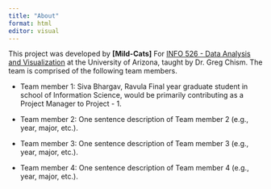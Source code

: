 ```yaml
---
title: "About"
format: html
editor: visual
---
```


This project was developed by **\[Mild-Cats\]** For [INFO 526 - Data Analysis and Visualization](https://datavizaz.org/) at the University of Arizona, taught by Dr. Greg Chism. The team is comprised of the following team members.

-   Team member 1: Siva Bhargav, Ravula Final year graduate student in school of Information Science, would be primarily contributing as a Project Manager to Project - 1.

-   Team member 2: One sentence description of Team member 2 (e.g., year, major, etc.).

-   Team member 3: One sentence description of Team member 3 (e.g., year, major, etc.).

-   Team member 4: One sentence description of Team member 4 (e.g., year, major, etc.).
